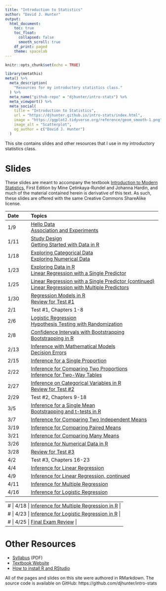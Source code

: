 ```yaml
---
title: "Introduction to Statistics"
author: "David J. Hunter"
output:
  html_document:
    toc: true
    toc_float:
      collapsed: false
      smooth_scroll: true
    df_print: paged
    theme: spacelab
---
```


```r
knitr::opts_chunk$set(echo = TRUE)
```

```r
library(metathis)
meta() %>%
  meta_description(
    "Resources for my introductory statistics class."
  ) %>%
  meta_name("github-repo" = "djhunter/intro-stats") %>%
  meta_viewport() %>%
  meta_social(
    title = "Introduction to Statistics",
    url = "https://djhunter.github.io/intro-stats/index.html",
    image = "https://ggplot2.tidyverse.org/reference/geom_smooth-1.png",
    image_alt = "Scatterplot",
    og_author = c("David J. Hunter")
  )
```

This site contains slides and other resources that I use in my introductory statistics class.

# Slides 

These slides are meant to accompany the textbook [Introduction to Modern Statistics](https://openintro-ims.netlify.app/), First Edition by Mine Çetinkaya-Rundel and Johanna Hardin, and much of the material contained herein is derivative of this text. As such, these slides are offered with the same Creative Commons ShareAlike license.

| Date | Topics |
|:---- |:-------------------------- |
| 1/9 | [Hello Data](slides/01-hellodata.html) <br> [Association and Experiments](slides/01b-association.html) |
| 1/11 | [Study Design](slides/02-studydesign.html) <br> [Getting Started with Data in R](slides/03-intro_data_R.html) |
| 1/18 | [Exploring Categorical Data](slides/04-catdata.html) <br> [Exploring Numerical Data](slides/05-numdata.html) |
| 1/23 | [Exploring Data in R](slides/06b-explore_data_R.html) <br> [Linear Regression with a Single Predictor](slides/07a-lin_regression.html) |
| 1/25 | [Linear Regression with a Single Predictor (continued)](slides/07a-lin_regression.html#/least-squares-regression) <br> [Linear Regression with Multiple Predictors](slides/08-multi_regression.html) |
| 1/30 | [Regression Models in R](slides/8b-regression_R.html) <br> [Review for Test #1](slides/08c-test1review.html) |
| 2/1 | Test #1, Chapters 1-8 |
| 2/6 | [Logistic Regression](slides/09-logit_regression.html) <br> [Hypothesis Testing with Randomization](slides/11-hypoth_random.html)  |
| 2/8 | [Confidence Intervals with Bootstrapping](slides/12-bootstrap_ci.html) <br> [Bootstrapping in R](slides/12b-bootstrap_ci_R.html)
| 2/13 | [Inference with Mathematical Models](slides/13-math_models.html) <br> [Decision Errors](slides/14-decision_errors.html) |
| 2/15 | [Inference for a Single Proportion](slides/16-infer_1prop.html) |
| 2/22 | [Inference for Comparing Two Proportions](slides/17-infer_2prop.html) <br> [Inference for Two-Way Tables](slides/18-infer_chisquare.html) |
| 2/27 | [Inference on Categorical Variables in R](slides/18a-infer_cat_R.html) <br> [Review for Test #2](slides/18c-test2review.html) |
| 2/29 | Test #2, Chapters 9-18 |
| 3/5 |  [Inference for a Single Mean](slides/19-infer_onemean.html) <br> [Bootstrapping and t-tests in R](slides/19b-onemean_R.html) |
| 3/7 | [Inference for Comparing Two Independent Means](slides/20-infer_twomean.html) |
| 3/19 | [Inference for Comparing Paired Means](slides/21-infer_pairedmean.html) |
| 3/21 | [Inference for Comparing Many Means](slides/22-infer_manymeans.html) |
| 3/26 | [Inference for Numerical Data in R](slides/23b-num_infer_R.html) |
| 3/28 | [Review for Test #3](slides/24c-test3review.html) |
| 4/2 | Test #3, Chapters 16-23 |
| 4/4 | [Inference for Linear Regression](slides/24-infer_regression.html) |
| 4/9 | [Inference for Linear Regression, continued](slides/24-infer_regression.html)  |
| 4/11 |  [Inference for Multiple Regression](slides/25-infer_multiple.html) |
| 4/16 | [Inference for Logistic Regression](slides/26-infer_logistic.html) |

---
# | 4/18 | [Inference for Multiple Regression in R](slides/27-mariokart.html) |
# | 4/23 | [Inference for Logistic Regression in R](slides/27b-nbarookies.html) |
# | 4/25 | [Final Exam Review](slides/27c-test4review.html) |
---

# Other Resources

- [Syllabus](syllabus/ma005hunterS24.pdf) (PDF)
- [Textbook Website](https://openintro-ims.netlify.app/)
- [How to install R and RStudio](slides/installRStudio.html)

All of the pages and slides on this site were authored in RMarkdown.  The source code is available on GitHub: https://github.com/djhunter/intro-stats

